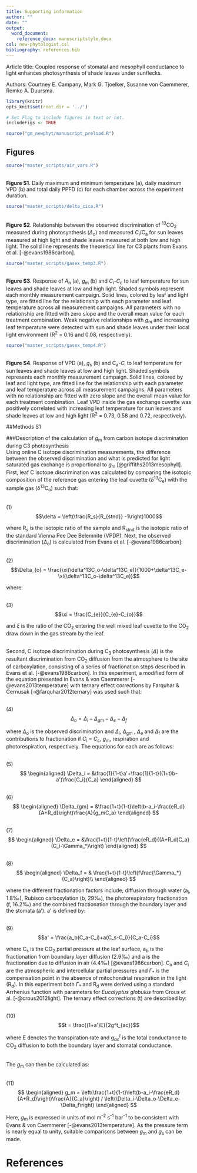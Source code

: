 ```yaml
---
title: Supporting information
author: ""
date: ""
output:
  word_document:
    reference_docx: manuscriptstyle.docx
csl: new-phytologist.csl
bibliography: references.bib
---
```


Article title: Coupled response of stomatal and mesophyll conductance to light enhances photosynthesis of shade leaves under sunflecks.

Authors: Courtney E. Campany, Mark G. Tjoelker, Susanne von Caemmerer, Remko A. Duursma.

```r
library(knitr)
opts_knit$set(root.dir = '../')
```

```r
# Set Flag to include figures in text or not.
includeFigs <- TRUE
```

```r
source("gm_newphyt/manuscript_preload.R")
```


## Figures

```r
source("master_scripts/air_vars.R")
```
\
**Figure S1**. Daily maximum and minimum temperature (a), daily maximum VPD (b) and total daily PPFD (c) for each chamber across the experiment duration.
\
```r
source("master_scripts/delta_cica.R")
```  
\
**Figure S2**. Relationship between the observed discrimination of ^13^CO~2~ measured during photosynthesis ($\Delta_o$) and measured *C*~i~/C~a~ for sun leaves measured at high light and shade leaves measured at both low and high light. The solid line represents the theoretical line for C3 plants from Evans et al. [-@evans1986carbon].
\
```r
source("master_scripts/gasex_temp3.R")
```  
\
**Figure S3**. Response of *A*~n~ (a), *g*~m~ (b) and *C*~i~-*C*~c~ to leaf temperature for sun leaves and shade leaves at low and high light. Shaded symbols represent each monthly measurement campaign. Solid lines, colored by leaf and light type, are fitted line for the relationship with each parameter and leaf temperature across all measurement campaigns. All parameters with no relationship are fitted with zero slope and the overall mean value for each treatment combination. Weak negative relationships with *g*~m~ and increasing leaf temperature were detected with sun and shade leaves under their local light environment (R^2^ = 0.16 and 0.08, respectively). 
\
```r
source("master_scripts/gasex_temp4.R")
```  
\
**Figure S4**. Response of VPD (a), *g*~s~ (b) and C~a~-*C*~i~ to leaf temperature for sun leaves and shade leaves at low and high light. Shaded symbols represents each monthly measurement campaign. Solid lines, colored by leaf and light type, are fitted line for the relationship with each parameter and leaf temperature across all measurement campaigns. All parameters with no relationship are fitted with zero slope and the overall mean value for each treatment combination. Leaf VPD inside the gas exchange cuvette was positively correlated with increasing leaf temperature for sun leaves and shade leaves at low and high light (R^2^ = 0.73, 0.58 and 0.72, respectively).

##Methods S1

###Description of the calculation of *g*~m~ from carbon isotope discrimination during C3 photosynthesis
\
Using online C isotope discrimination measurements, the difference between the observed discrimination and what is predicted for light saturated gas exchange is proportional to *g*~m~ [@griffiths2013mesophyll]. First, leaf C isotope discrimination was calculated by comparing the isotopic composition of the reference gas entering the leaf cuvette ($\delta$^13^C~e~) with the sample gas ($\delta$^13^C~o~) such that:

\
(1)
$$\delta = \left(\frac{R_s}{R_{stnd}} -1\right)1000$$

where R~s~ is the isotopic ratio of the sample and R~stnd~ is the isotopic ratio of the standard Vienna Pee Dee Belemnite (VPDP). Next, the observed discrimination ($\Delta$~o~) is calculated from Evans et al. [-@evans1986carbon]:

\
(2)
$$\Delta_{o} = \frac{\xi(\delta^13C_o-\delta^13C_e)}{1000+\delta^13C_e-\xi(\delta^13C_o-\delta^13C_e)}$$

where:

\
(3)
$$\xi = \frac{C_{e}}{C_{e}-C_{o}}$$

and $\xi$ is the ratio of the CO~2~ entering the well mixed leaf cuvette to the CO~2~ draw down in the gas stream by the leaf.

\
Second, C isotope discrimination during C~3~ photosynthesis ($\Delta$) is the resultant discrimination from CO~2~ diffusion from the atmosphere to the site of carboxylation, consisting of a series of fractionation steps described in Evans et al. [-@evans1986carbon]. In this experiment, a modified form of the equation presented in Evans & von Caemmerer [-@evans2013temperature] with ternary effect corrections by Farquhar & Cernusak [-@farquhar2012ternary] was used such that:

\
(4)
$$\Delta_o = \Delta_i - \Delta_{gm} - \Delta_e - \Delta_f$$

where $\Delta$~o~ is the observed discrimination and  $\Delta$~i~, $\Delta$~gm~ , $\Delta$~e~ and $\Delta$~f~ are the contributions to fractionation if *C*~i~ = *C*~c~, *g*~m~, respiration and photorespiration, respectively. The equations for each are as follows:

\
(5)
$$
\begin{aligned}
\Delta_i = &\frac{1}{1-t}a'+\frac{1}{1-t}((1+t)b-a')\frac{C_i}{C_a}
\end{aligned}
$$

\
(6)
$$
\begin{aligned}
\Delta_{gm} = &\frac{1+t}{1-t}\left(b-a_i-\frac{eR_d}{A+R_d}\right)\frac{A}{g_mC_a}
\end{aligned}
$$

\
(7)
$$
\begin{aligned}
\Delta_e = &\frac{1+t}{1-t}\left(\frac{eR_d}{(A+R_d)C_a}(C_i-\Gamma_*)\right)
\end{aligned}
$$

\
(8)
$$
\begin{aligned}
\Delta_f = & \frac{1+t}{1-t}\left(f\frac{\Gamma_*}{C_a}\right)\\
\end{aligned}
$$

where the different fractionation factors include; diffusion through water (a~i~, 1.8&permil;), Rubisco carboxylation (b, 29&permil;), the photorespiratory fractionation (f, 16.2&permil;) and the combined fractionation through the boundary layer and the stomata (a'). a' is defined by:

\
(9)
$$a' = \frac{a_b(C_a-C_i)+a(C_s-C_i)}{C_a-C_i}$$

where C~s~ is the CO~2~ partial pressure at the leaf surface, a~b~ is the fractionation from boundary layer diffusion (2.9&permil;) and a is the fractionation due to diffusion in air (4.4&permil;) [@evans1986carbon]. C~a~ and *C*~i~ are the atmospheric and intercellular partial pressures and $\Gamma_{*}$ is the compensation point in the absence of mitochondrial respiration in the light (R~d~). In this experiment both $\Gamma_{*}$ and R~d~ were derived using a standard Arrhenius function with parameters for *Eucalyptus globulus* from Crous et al. [-@crous2012light]. The ternary effect corrections (t) are described by:

\
(10)
$$t = \frac{(1+a')E}{2g^t_{ac}}$$

where E denotes the transpiration rate and $\text{g}^t_{ac}$ is the total conductance to CO~2~ diffusion to both the boundary layer and stomatal conductance.

\
The *g*~m~ can then be calculated as:

\
(11)
$$
\begin{aligned}
g_m = \left(\frac{1+t}{1-t}\left(b-a_i-\frac{eR_d}{A+R_d}\right)\frac{A}{C_a}\right) / \left(\Delta_i-\Delta_o-\Delta_e-\Delta_f\right)
\end{aligned}
$$

Here, *g*~m~ is expressed in units of mol m^-2^ s^-1^ bar^-1^ to be consistent with Evans & von Caemmerer [-@evans2013temperature]. As the pressure term is nearly equal to unity, suitable comparisons between *g*~m~ and *g*~s~ can be made.

# References {.unnumbered}

